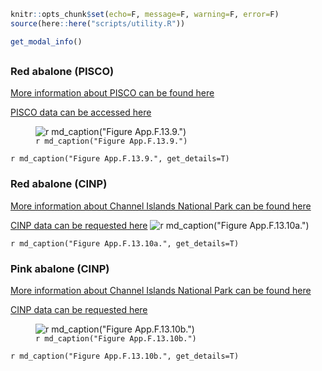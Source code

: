 ```r
knitr::opts_chunk$set(echo=F, message=F, warning=F, error=F)
source(here::here("scripts/utility.R"))
```

```r
get_modal_info()
```

## {.tabset}

### Red abalone (PISCO)
[More information about PISCO can be found here](https://sanctuarysimon.org/dbtools/project-database/index.php?ID=100465)

[PISCO data can be accessed here](http://www.piscoweb.org/access-data)

![`r md_caption("Figure App.F.13.9.")`](../img/cinms_cr/App.F.13.9.jpg)

`r md_caption("Figure App.F.13.9.", get_details=T)`

### Red abalone (CINP)
[More information about Channel Islands National Park can be found here](https://sanctuarysimon.org/dbtools/project-database/index.php?ID=100505)

[CINP data can be requested here](https://www.nps.gov/chis/index.htm)
![`r md_caption("Figure App.F.13.10a.")`](../img/cinms_cr/App.F.13.10a.Haliotis_rufescens_CINP.jpg)

`r md_caption("Figure App.F.13.10a.", get_details=T)`

### Pink abalone (CINP)
[More information about Channel Islands National Park can be found here](https://sanctuarysimon.org/dbtools/project-database/index.php?ID=100505)

[CINP data can be requested here](https://www.nps.gov/chis/index.htm)

![`r md_caption("Figure App.F.13.10b.")`](../img/cinms_cr/App.F.13.10b.Haliotis_corrugata_CINP.jpg)

`r md_caption("Figure App.F.13.10b.", get_details=T)`
